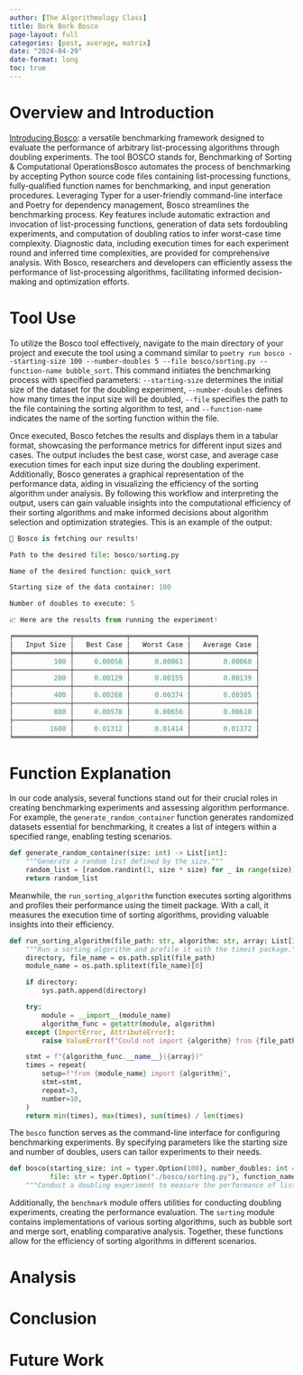 ```yaml
---
author: [The Algorithmology Class]
title: Bork Bork Bosco
page-layout: full
categories: [post, average, matrix]
date: "2024-04-29"
date-format: long
toc: true
---
```


# Overview and Introduction

[Introducing Bosco](https://github.com/Algorithmology/bosco): a versatile benchmarking framework designed to evaluate the performance of arbitrary list-processing algorithms through doubling experiments. The tool BOSCO stands for, Benchmarking
of Sorting & Computational OperationsBosco automates the process of benchmarking by accepting Python source
code files containing list-processing functions, fully-qualified function names for benchmarking, and input
generation procedures. Leveraging Typer for a user-friendly command-line interface and Poetry for dependency
management, Bosco streamlines the benchmarking process. Key features include automatic extraction and
invocation of list-processing functions, generation of data sets fordoubling experiments, and computation of
doubling ratios to infer worst-case time complexity. Diagnostic data, including execution times for each
experiment round and inferred time complexities, are provided for comprehensive analysis. With Bosco, researchers
and developers can efficiently assess the performance of list-processing algorithms, facilitating informed
decision-making and optimization efforts.

# Tool Use 

To utilize the Bosco tool effectively, navigate to the main directory of your project and execute the tool using a command similar to
 `poetry run bosco --starting-size 100 --number-doubles 5 --file bosco/sorting.py --function-name bubble_sort`. This command
initiates the benchmarking process with specified parameters: `--starting-size` determines the initial size of the dataset for the
doubling experiment, `--number-doubles` defines how many times the input size will be doubled, `--file` specifies the path to the
 file containing the sorting algorithm to test, and `--function-name` indicates the name of the sorting function within the file.

Once executed, Bosco fetches the results and displays them in a tabular format, showcasing the performance metrics for different
input sizes and cases. The output includes the best case, worst case, and average case execution times for each input size during the
doubling experiment. Additionally, Bosco generates a graphical representation of the performance data, aiding in visualizing the
efficiency of the sorting algorithm under analysis. By following this workflow and interpreting the output, users can gain valuable
insights into the computational efficiency of their sorting algorithms and make informed decisions about algorithm selection and
optimization strategies. This is an example of the output:

```python
🐶 Bosco is fetching our results!

Path to the desired file: bosco/sorting.py

Name of the desired function: quick_sort

Starting size of the data container: 100

Number of doubles to execute: 5

📈 Here are the results from running the experiment!

╒══════════════╤═════════════╤══════════════╤════════════════╕
│   Input Size │   Best Case │   Worst Case │   Average Case │
╞══════════════╪═════════════╪══════════════╪════════════════╡
│          100 │     0.00058 │      0.00061 │        0.00060 │
├──────────────┼─────────────┼──────────────┼────────────────┤
│          200 │     0.00129 │      0.00155 │        0.00139 │
├──────────────┼─────────────┼──────────────┼────────────────┤
│          400 │     0.00268 │      0.00374 │        0.00305 │
├──────────────┼─────────────┼──────────────┼────────────────┤
│          800 │     0.00578 │      0.00656 │        0.00610 │
├──────────────┼─────────────┼──────────────┼────────────────┤
│         1600 │     0.01312 │      0.01414 │        0.01372 │
╘══════════════╧═════════════╧══════════════╧════════════════╛
```

# Function Explanation

In our code analysis, several functions stand out for their crucial roles in creating benchmarking experiments and assessing 
algorithm performance. For example, the `generate_random_container` function generates randomized datasets essential for 
benchmarking, it creates a list of integers within a specified range, enabling testing scenarios. 

```python
def generate_random_container(size: int) -> List[int]:
    """Generate a random list defined by the size."""
    random_list = [random.randint(1, size * size) for _ in range(size)]
    return random_list
```

Meanwhile, the `run_sorting_algorithm` function executes sorting algorithms and profiles their performance using the timeit package.
With a call, it measures the execution time of sorting algorithms, providing valuable insights into their efficiency.

```python
def run_sorting_algorithm(file_path: str, algorithm: str, array: List[int]) -> Tuple[float, float, float]:
    """Run a sorting algorithm and profile it with the timeit package."""
    directory, file_name = os.path.split(file_path)
    module_name = os.path.splitext(file_name)[0]

    if directory:
        sys.path.append(directory)

    try:
        module = __import__(module_name)
        algorithm_func = getattr(module, algorithm)
    except (ImportError, AttributeError):
        raise ValueError(f"Could not import {algorithm} from {file_path}")

    stmt = f"{algorithm_func.__name__}({array})"
    times = repeat(
        setup=f"from {module_name} import {algorithm}",
        stmt=stmt,
        repeat=3,
        number=10,
    )
    return min(times), max(times), sum(times) / len(times)
```

The `bosco` function serves as the command-line interface for configuring benchmarking experiments. By specifying parameters like the starting size and number of doubles, users can tailor experiments to their needs. 

```python
def bosco(starting_size: int = typer.Option(100), number_doubles: int = typer.Option(5),
          file: str = typer.Option("./bosco/sorting.py"), function_name: str = typer.Option("bubble_sort")) -> None:
    """Conduct a doubling experiment to measure the performance of list sorting for a specific algorithm."""
```

Additionally, the `benchmark` module offers utilities for conducting doubling experiments, creating the performance evaluation. The `sorting` module contains implementations of various sorting algorithms, such as bubble sort and merge sort, enabling comparative analysis. Together, these functions allow for the efficiency of sorting algorithms in different scenarios.

# Analysis 


# Conclusion 


# Future Work 